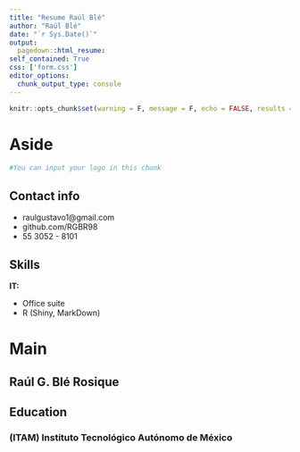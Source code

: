 ```yaml
---
title: "Resume Raúl Blé"
author: "Raúl Blé"
date: "`r Sys.Date()`"
output: 
  pagedown::html_resume:
self_contained: True
css: ['form.css']
editor_options: 
  chunk_output_type: console
---
```


```r

knitr::opts_chunk$set(warning = F, message = F, echo = FALSE, results = 'asis')

```

Aside
================================================================================

```r
#You can input your logo in this chunk

```

Contact info {#contact}
--------------------------------------------------------------------------------

- <i class="fa fa-envelope"></i> raulgustavo1@gmail.com
- <i class="fa fa-github"></i> github.com/RGBR98
- <i class="fa fa-phone"></i> 55 3052 - 8101

Skills {#skills}
--------------------------------------------------------------------------------

**IT:** 

- <i class="fa fa-laptop-code"></i> Office suite
- <i class="fa fa-laptop-code"></i> R (Shiny, MarkDown) 

Main
================================================================================

Raúl G. Blé Rosique {#title}
--------------------------------------------------------------------------------

Education {data-icon=graduation-cap data-concise=true}
--------------------------------------------------------------------------------

### (ITAM) Instituto Tecnológico Autónomo de México

